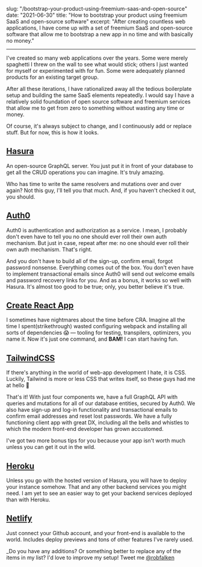 
slug: "/bootstrap-your-product-using-freemium-saas-and-open-source"
date: "2021-06-30"
title: "How to bootstrap your product using freemium SaaS and open-source software"
excerpt: "After creating countless web applications, I have come up with a set of freemium SaaS and open-source software that allow me to bootstrap a new app in no time and with basically no money."

---

I've created so many web applications over the years. Some were merely spaghetti I threw on the wall to see what would stick; others I just wanted for myself or experimented with for fun. Some were adequately planned products for an existing target group.

After all these iterations, I have rationalized away all the tedious boilerplate setup and building the same SaaS elements repeatedly. I would say I have a relatively solid foundation of open source software and freemium services that allow me to get from zero to something without wasting any time or money.

Of course, it's always subject to change, and I continuously add or replace stuff. But for now, this is how it looks.

## [Hasura](https://hasura.io)

An open-source GraphQL server. You just put it in front of your database to get all the CRUD operations you can imagine. It's truly amazing.

Who has time to write the same resolvers and mutations over and over again? Not this guy, I'll tell you that much. And, if you haven't checked it out, you should.

## [Auth0](https://auth0.com)

Auth0 is authentication and authorization as a service. I mean, I probably don't even have to tell you no one should ever roll their own auth mechanism. But just in case, repeat after me: no one should ever roll their own auth mechanism. That's right.

And you don't have to build all of the sign-up, confirm email, forgot password nonsense. Everything comes out of the box. You don't even have to implement transactional emails since Auth0 will send out welcome emails and password recovery links for you. And as a bonus, it works so well with Hasura. It's almost too good to be true; only, you better believe it's true.

## [Create React App](https://create-react-app.dev)

I sometimes have nightmares about the time before CRA. Imagine all the time I spent(strikethrough) wasted configuring webpack and installing all sorts of dependencies 😱 — tooling for testing, transpilers, optimizers, you name it. Now it's just one command, and **BAM!** I can start having fun.

## [TailwindCSS](https://tailwindcss.com)

If there's anything in the world of web-app development I hate, it is CSS. Luckily, Tailwind is more or less CSS that writes itself, so these guys had me at hello 💃

That's it! With just four components we, have a full GraphQL API with queries and mutations for all of our database entities, secured by Auth0. We also have sign-up and log-in functionality and transactional emails to confirm email addresses and reset lost passwords. We have a fully functioning client app with great DX, including all the bells and whistles to which the modern front-end developer has grown accustomed.

I've got two more bonus tips for you because your app isn't worth much unless you can get it out in the wild.

## [Heroku](https://www.heroku.com)

Unless you go with the hosted version of Hasura, you will have to deploy your instance somehow. That and any other backend services you might need. I am yet to see an easier way to get your backend services deployed than with Heroku.

## [Netlify](https://www.netlify.com)

Just connect your Github account, and your front-end is available to the world. Includes deploy previews and tons of other features I've rarely used.

\_Do you have any additions? Or something better to replace any of the items in my list? I'd love to improve my setup! Tweet me [@robfalken](https://twitter.com/robfalken)


>
